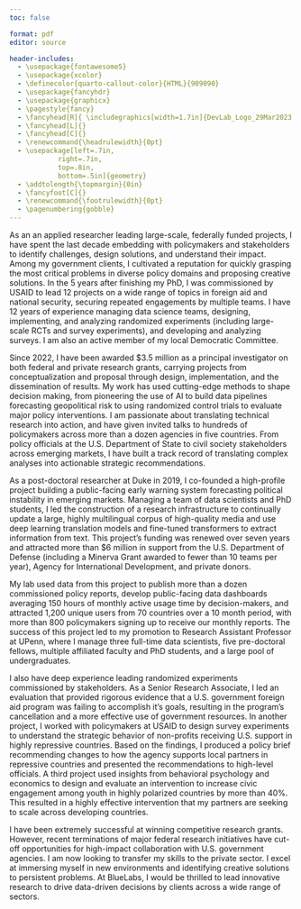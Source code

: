 ```yaml
---
toc: false

format: pdf
editor: source

header-includes:
  - \usepackage{fontawesome5}
  - \usepackage{xcolor}
  - \definecolor{quarto-callout-color}{HTML}{909090}
  - \usepackage{fancyhdr}
  - \usepackage{graphicx}
  - \pagestyle{fancy}
  - \fancyhead[R]{ \includegraphics[width=1.7in]{DevLab_Logo_29Mar2023.png}}
  - \fancyhead[L]{}
  - \fancyhead[C]{}
  - \renewcommand{\headrulewidth}{0pt}
  - \usepackage[left=.7in,
            right=.7in,
            top=.8in,
            bottom=.5in]{geometry} 
  - \addtolength{\topmargin}{0in}
  - \fancyfoot[C]{}
  - \renewcommand{\footrulewidth}{0pt}
  - \pagenumbering{gobble}
---
```



\begin{flushleft}
\href{jrspringman.github.io}{Jeremy Springman, PhD}\\
Director of Research, PDRI-DevLab\\
Research Assistant Professor, University of Pennsylvania\\
\end{flushleft}

As an an applied researcher leading large-scale, federally funded projects, I have spent the last decade embedding with policymakers and stakeholders to identify challenges, design solutions, and understand their impact. Among my government clients, I cultivated a reputation for quickly grasping the most critical problems in diverse policy domains and proposing creative solutions. In the 5 years after finishing my PhD, I was commissioned by USAID to lead 12 projects on a wide range of topics in foreign aid and national security, securing repeated engagements by multiple teams. I have 12 years of experience managing data science teams, designing, implementing, and analyzing randomized experiments (including large-scale RCTs and survey experiments), and developing and analyzing surveys. I am also an active member of my local Democratic Committee. 

Since 2022, I have been awarded \$3.5 million as a principal investigator on both federal and private research grants, carrying projects from conceptualization and proposal through design, implementation, and the dissemination of results. My work has used cutting-edge methods to shape decision making, from pioneering the use of AI to build data pipelines forecasting geopolitical risk to using randomized control trials to evaluate major policy interventions. I am passionate about translating technical research into action, and have given invited talks to hundreds of policymakers across more than a dozen agencies in five countries. From policy officials at the U.S. Department of State to civil society stakeholders across emerging markets, I have built a track record of translating complex analyses into actionable strategic recommendations. 

As a post-doctoral researcher at Duke in 2019, I co-founded a high-profile project building a public-facing early warning system forecasting political instability in emerging markets. Managing a team of data scientists and PhD students, I led the construction of a research infrastructure to continually update a large, highly multilingual corpus of high-quality media and use deep learning translation models and fine-tuned transformers to extract information from text. This project's funding was renewed over seven years and attracted more than \$6 million in support from the U.S. Department of Defense (including a Minerva Grant awarded to fewer than 10 teams per year), Agency for International Development, and private donors.

My lab used data from this project to publish more than a dozen commissioned policy reports, develop public-facing data dashboards averaging 150 hours of monthly active usage time by decision-makers, and attracted 1,200 unique users from 70 countries over a 10 month period, with more than 800 policymakers signing up to receive our monthly reports. The success of this project led to my promotion to Research Assistant Professor at UPenn, where I manage three full-time data scientists, five pre-doctoral fellows, multiple affiliated faculty and PhD students, and a large pool of undergraduates. 

I also have deep experience leading randomized experiments commissioned by stakeholders. As a Senior Research Associate, I led an evaluation that provided rigorous evidence that a U.S. government foreign aid program was failing to accomplish it's goals, resulting in the program's cancellation and a more effective use of government resources. In another project, I worked with policymakers at USAID to design survey experiments to understand the strategic behavior of non-profits receiving U.S. support in highly repressive countries. Based on the findings, I produced a policy brief recommending changes to how the agency supports local partners in repressive countries and presented the recommendations to high-level officials. A third project used insights from behavioral psychology and economics to design and evaluate an intervention to increase civic engagement among youth in highly polarized countries by more than 40%. This resulted in a highly effective intervention that my partners are seeking to scale across developing countries.

I have been extremely successful at winning competitive research grants. However, recent terminations of major federal research initiatives have cut-off opportunities for high-impact collaboration with U.S. government agencies. I am now looking to transfer my skills to the private sector. I excel at immersing myself in new environments and identifying creative solutions to persistent problems. At BlueLabs, I would be thrilled to lead innovative research to drive data-driven decisions by clients across a wide range of sectors.



<!-- Deep experience leading large-scale research projects, including managing large teams of researchers, working with clients to design research that can inform decision-making, coordinating multiple stakeholders across countries and languages, and executing complicated research designs in highly challenging settings. -->

<!-- Working at a university has also given the opportunity to teach and mentor students at the undergraduate and graduate level. My academic career has taught me the importance of mentorship, and I plan to continue fostering data science best practices by guiding junior colleagues and building a collaborative culture that values creativity and rigor.  -->


<!-- Furthermore, my international experience makes me well prepared to work with companies facing that emerging markets. -->

<!-- Over the past six years, I have managed and mentored an interdisciplinary team of twelve researchers and data scientists. Under my leadership, this team has planned and executed many large-scale projects, ensuring that the findings are both rigorous and actionable.  -->


<!-- My most recent awards include a $1.6m Department of Defense [Minerva Research Initiative](https://minerva.defense.gov/Research/Funded-Projects/Article/3956358/modeling-climate-induced-societal-adaptation-and-population/) grant to support interdisciplinary research with Environmental Sciences faculty to model the impact of climate change on adaptation, conflict, and migration and a \$900,000 Agency for International Development grant to maintain and expand a large-scale webscraping and machine learning text classification pipeline to monitor and forecast political instability in more than 60 countries. -->

